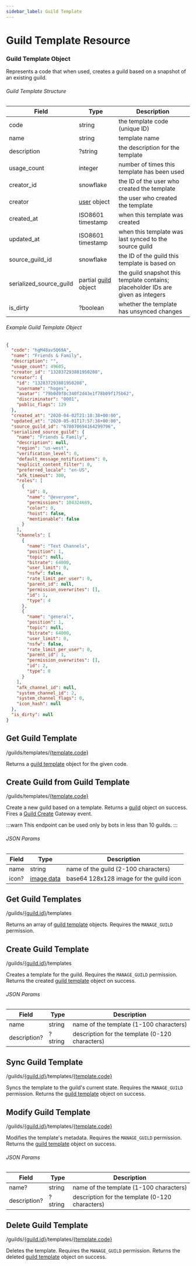 ```yaml
---
sidebar_label: Guild Template
---
```


# Guild Template Resource

### Guild Template Object

Represents a code that when used, creates a guild based on a snapshot of an existing guild.

###### Guild Template Structure

| Field                   | Type                                                       | Description                                                                      |
|-------------------------|------------------------------------------------------------|----------------------------------------------------------------------------------|
| code                    | string                                                     | the template code (unique ID)                                                    |
| name                    | string                                                     | template name                                                                    |
| description             | ?string                                                    | the description for the template                                                 |
| usage_count             | integer                                                    | number of times this template has been used                                      |
| creator_id              | snowflake                                                  | the ID of the user who created the template                                      |
| creator                 | [user](/docs/resources/user#user-object) object            | the user who created the template                                                |
| created_at              | ISO8601 timestamp                                          | when this template was created                                                   |
| updated_at              | ISO8601 timestamp                                          | when this template was last synced to the source guild                           |
| source_guild_id         | snowflake                                                  | the ID of the guild this template is based on                                    |
| serialized_source_guild | partial [guild](/docs/resources/guild#guild-object) object | the guild snapshot this template contains; placeholder IDs are given as integers |
| is_dirty                | ?boolean                                                   | whether the template has unsynced changes                                        |

###### Example Guild Template Object

```json
{
  "code": "hgM48av5Q69A",
  "name": "Friends & Family",
  "description": "",
  "usage_count": 49605,
  "creator_id": "132837293881950208",
  "creator": {
    "id": "132837293881950208",
    "username": "hoges",
    "avatar": "79b0d9f8c340f2d43e1f78b09f175b62",
    "discriminator": "0001",
    "public_flags": 129
  },
  "created_at": "2020-04-02T21:10:38+00:00",
  "updated_at": "2020-05-01T17:57:38+00:00",
  "source_guild_id": "678070694164299796",
  "serialized_source_guild": {
    "name": "Friends & Family",
    "description": null,
    "region": "us-west",
    "verification_level": 0,
    "default_message_notifications": 0,
    "explicit_content_filter": 0,
    "preferred_locale": "en-US",
    "afk_timeout": 300,
    "roles": [
      {
        "id": 0,
        "name": "@everyone",
        "permissions": 104324689,
        "color": 0,
        "hoist": false,
        "mentionable": false
      }
    ],
    "channels": [
      {
        "name": "Text Channels",
        "position": 1,
        "topic": null,
        "bitrate": 64000,
        "user_limit": 0,
        "nsfw": false,
        "rate_limit_per_user": 0,
        "parent_id": null,
        "permission_overwrites": [],
        "id": 1,
        "type": 4
      },
      {
        "name": "general",
        "position": 1,
        "topic": null,
        "bitrate": 64000,
        "user_limit": 0,
        "nsfw": false,
        "rate_limit_per_user": 0,
        "parent_id": 1,
        "permission_overwrites": [],
        "id": 2,
        "type": 0
      }
    ],
    "afk_channel_id": null,
    "system_channel_id": 2,
    "system_channel_flags": 0,
    "icon_hash": null
  },
  "is_dirty": null
}
```

## Get Guild Template
<Route type="GET">/guilds/templates/[\{template.code\}](/docs/resources/guild-template#guild-template-object)</Route>

Returns a [guild template](/docs/resources/guild-template#guild-template-object) object for the given code.

## Create Guild from Guild Template
<Route type="POST">/guilds/templates/[\{template.code\}](/docs/resources/guild-template#guild-template-object)</Route>

Create a new guild based on a template. Returns a [guild](/docs/resources/guild#guild-object) object on success. Fires a [Guild Create](/docs/events/gateway-events#guild-create) Gateway event.

:::warn
This endpoint can be used only by bots in less than 10 guilds.
:::

###### JSON Params

| Field | Type                                     | Description                             |
|-------|------------------------------------------|-----------------------------------------|
| name  | string                                   | name of the guild (2-100 characters)    |
| icon? | [image data](/docs/reference#image-data) | base64 128x128 image for the guild icon |

## Get Guild Templates
<Route type="GET">/guilds/[\{guild.id\}](/docs/resources/guild#guild-object)/templates</Route>

Returns an array of [guild template](/docs/resources/guild-template#guild-template-object) objects. Requires the `MANAGE_GUILD` permission.

## Create Guild Template
<Route type="POST">/guilds/[\{guild.id\}](/docs/resources/guild#guild-object)/templates</Route>

Creates a template for the guild. Requires the `MANAGE_GUILD` permission. Returns the created [guild template](/docs/resources/guild-template#guild-template-object) object on success.

###### JSON Params

| Field        | Type    | Description                                     |
|--------------|---------|-------------------------------------------------|
| name         | string  | name of the template (1-100 characters)         |
| description? | ?string | description for the template (0-120 characters) |

## Sync Guild Template
<Route type="PUT">/guilds/[\{guild.id\}](/docs/resources/guild#guild-object)/templates/[\{template.code\}](/docs/resources/guild-template#guild-template-object)</Route>

Syncs the template to the guild's current state. Requires the `MANAGE_GUILD` permission. Returns the [guild template](/docs/resources/guild-template#guild-template-object) object on success.

## Modify Guild Template
<Route type="PATCH">/guilds/[\{guild.id\}](/docs/resources/guild#guild-object)/templates/[\{template.code\}](/docs/resources/guild-template#guild-template-object)</Route>

Modifies the template's metadata. Requires the `MANAGE_GUILD` permission. Returns the [guild template](/docs/resources/guild-template#guild-template-object) object on success.

###### JSON Params

| Field        | Type    | Description                                     |
|--------------|---------|-------------------------------------------------|
| name?        | string  | name of the template (1-100 characters)         |
| description? | ?string | description for the template (0-120 characters) |

## Delete Guild Template
<Route type="DELETE">/guilds/[\{guild.id\}](/docs/resources/guild#guild-object)/templates/[\{template.code\}](/docs/resources/guild-template#guild-template-object)</Route>

Deletes the template. Requires the `MANAGE_GUILD` permission. Returns the deleted [guild template](/docs/resources/guild-template#guild-template-object) object on success.

